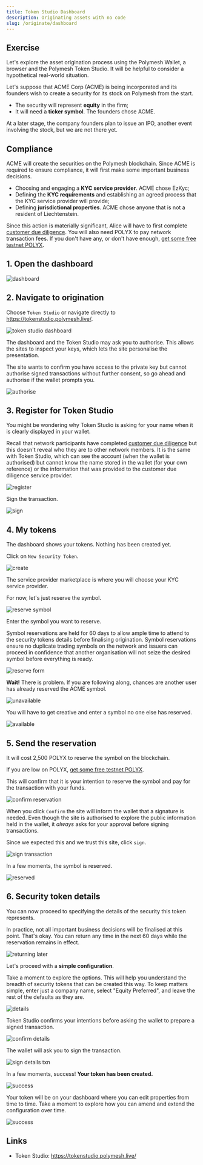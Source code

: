 ```yaml
---
title: Token Studio Dashboard
description: Originating assets with no code
slug: /originate/dashboard
---
```



<YoutubePlayer videoId="6L6nMK9FR_A"/>


## Exercise

Let's explore the asset origination process using the Polymesh Wallet, a browser and the Polymesh Token Studio. It will be helpful to consider a hypothetical real-world situation.

Let's suppose that ACME Corp (ACME) is being incorporated and its founders wish to create a security for its stock on Polymesh from the start.

- The security will represent **equity** in the firm;
- It will need a **ticker symbol**. The founders chose ACME.

At a later stage, the company founders plan to issue an IPO, another event involving the stock, but we are not there yet.

## Compliance

 ACME will create the securities on the Polymesh blockchain. Since ACME is required to ensure compliance, it will first make some important business decisions.

 - Choosing and engaging a **KYC service provider**. ACME chose EzKyc;
 - Defining the **KYC requirements** and establishing an agreed process that the KYC service provider will provide;
 - Defining **jurisdictional properties**. ACME chose anyone that is not a resident of <span title="Elbonia doesn't appear in the list of countries">Liechtenstein</span>.

<HighlightBox type="info">

Since this action is materially significant, Alice will have to first complete [customer due diligence](/quickstart/verification-with-cdd). You will also need POLYX to pay network transaction fees. If you don't have any, or don't have enough, [get some free testnet POLYX](/quickstart/quickstart-polyx).

</HighlightBox>

<!-- Internal link for CDD will change, edit accordingly -->

## 1. Open the dashboard

![dashboard](images/01-dashboard.png)

## 2. Navigate to origination

Choose `Token Studio` or navigate directly to https://tokenstudio.polymesh.live/.

![token studio dashboard](images/02-token-studio.png)

The dashboard and the Token Studio may ask you to authorise. This allows the sites to inspect your keys, which lets the site personalise the presentation.

The site wants to confirm you have access to the private key but cannot authorise signed transactions without further consent, so go ahead and authorise if the wallet prompts you.

![authorise](images/03-token-studio-authorize.png)

## 3. Register for Token Studio

You might be wondering why Token Studio is asking for your name when it is clearly displayed in your wallet.

Recall that network participants have completed [customer due diligence](/quickstart/verification-with-cdd) but this doesn't reveal who they are to other network members. It is the same with Token Studio, which can see the account (when the wallet is authorised) but cannot know the name stored in the wallet (for your own reference) or the information that was provided to the customer due diligence service provider.

![register](images/04-token-studio-register.PNG)

Sign the transaction.

![sign](images/05-token-studio-register-sign.PNG)

## 4. My tokens

The dashboard shows your tokens. Nothing has been created yet.

Click on `New Security Token`.

![create](images/06-my-tokens-dashboard.png)

The service provider marketplace is where you will choose your KYC service provider.

For now, let's just reserve the symbol.

![reserve symbol](images/07-go-to-ticker.PNG)

Enter the symbol you want to reserve.

<HighlightBox type="info">

Symbol reservations are held for 60 days to allow ample time to attend to the security tokens details before finalising origination. Symbol reservations ensure no duplicate trading symbols on the network and issuers can proceed in confidence that another organisation will not seize the desired symbol before everything is ready.

</HighlightBox>

![reserve form](images/08-reserve-ticker.PNG)

**Wait!** There is problem. If you are following along, chances are another user has already reserved the ACME symbol.

![unavailable](images/09-not-available.PNG)

You will have to get creative and enter a symbol no one else has reserved.

![available](images/10-symbol-available.PNG)

## 5. Send the reservation

It will cost 2,500 POLYX to reserve the symbol on the blockchain.

<HighlightBox type="tip">

If you are low on POLYX, [get some free testnet POLYX](/quickstart/quickstart-polyx).

</HighlightBox>

This will confirm that it is your intention to reserve the symbol and pay for the transaction with your funds.

![confirm reservation](images/12-confirm-symbol.PNG)

When you click `Confirm` the site will inform the wallet that a signature is needed. Even though the site is authorised to explore the public information held in the wallet, it _always_ asks for your approval before signing transactions.

Since we expected this and we trust this site, click `sign`.

![sign transaction](images/13-confirm-symbol-txn.PNG)

In a few moments, the symbol is reserved.

![reserved](images/14-symbol-reserved.PNG)

## 6. Security token details

You can now proceed to specifying the details of the security this token represents.

In practice, not all important business decisions will be finalised at this point. That's okay. You can return any time in the next 60 days while the reservation remains in effect.

![returning later](images/16-returning-later.PNG)

Let's proceed with a **simple configuration**.

Take a moment to explore the options. This will help you understand the breadth of security tokens that can be created this way. To keep matters simple, enter just a company name, select "Equity Preferred", and leave the rest of the defaults as they are.

![details](images/17-token-details.PNG)

Token Studio confirms your intentions before asking the wallet to prepare a signed transaction.

![confirm details](images/18-confirm-details.PNG)

The wallet will ask you to sign the transaction.

![sign details txn](images/19-sign-details-txn.PNG)

In a few moments, success! **Your token has been created.**

![success](images/20-success.PNG)

Your token will be on your dashboard where you can edit properties from time to time. Take a moment to explore how you can amend and extend the configuration over time.

![success](images/21-success-2.PNG)

## Links

- Token Studio: https://tokenstudio.polymesh.live/
